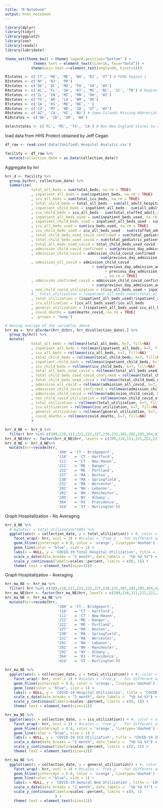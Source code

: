 ```yaml
---
title: "R Notebook"
output: html_notebook
---
```


```r
library(dplyr)
library(tidyr)
library(ggplot2)
library(zoo)
library(readxl)
library(lubridate)

theme_set(theme_bw() + theme( legend.position="bottom" ) +
             theme( text = element_text(size=16, face="bold")) +
            theme(axis.text.x=element_text(angle=60, hjust=1)))

R1states <- c('CT', 'MA', 'ME', 'NH', 'RI', 'VT') # FEMA Region 1
R2states <- c('NY', 'NJ', 'PR')
R3states <- c('DE', 'DC', 'MD', 'PA', 'VA', 'WV')
R4states <- c('AL', 'FL', 'GA', 'KY', 'MS', 'NC', 'SC', 'TN') # Region 4
R5states <- c('IL', 'IN', 'MI', 'MN', 'OH', 'WI')
R6states <- c('TX', 'AR', 'LA', 'NM', 'OK')
R7states <- c('IA', 'KS', 'MO', 'NE', '')
R8states <- c('CO', 'MT', 'ND', 'SD', 'UT', 'WY')
R9states <- c('AZ', 'CA', 'HI', 'NV') # Some Islands Missing Abbreviations
R10states <- c('AK', 'ID', 'OR', 'WA')

Selectstates <- c('FL', 'MS', 'TX', 'CA') # Non-New England States to Compare
```

load data from HHS Protect obtained by Jeff Cegan
```r
df_raw <- read.csv('data/[Unified] Hospital Analytic.csv') 
```

```r
facility <- df_raw %>%
  mutate(collection_date = as.Date(collection_date))
```



Aggregate by hrr
```r
hrr_d <- facility %>%
  group_by(hrr, collection_date) %>%
  summarise(
            total_all_beds = sum(total_beds, na.rm = TRUE)
            , inpatient_all_beds = sum(inpatient_beds, na.rm = TRUE)
            , icu_all_beds = sum(total_icu_beds, na.rm = TRUE)
            , total_child_beds = total_all_beds - sum(all_adult_hospital_beds, na.rm = TRUE)
            , inpatient_child_beds = inpatient_all_beds - sum(all_adult_hospital_inpatient_beds, na.rm = TRUE)
            , icu_child_beds = icu_all_beds - sum(total_staffed_adult_icu_beds, na.rm = TRUE)
            , inpatient_all_beds_used = sum(inpatient_beds_used, na.rm = TRUE)
            , inpatient_child_beds_used = inpatient_all_beds_used - sum(all_adult_hospital_inpatient_bed_occupied, na.rm = TRUE)
            , icu_all_beds_used = sum(icu_beds_used, na.rm = TRUE)
            , icu_child_beds_used = icu_all_beds_used - sum(staffed_adult_icu_bed_occupancy, na.rm = TRUE)
            , total_child_beds_used_covid_confirmed = sum(total_pediatric_patients_hospitalized_confirmed_covid, na.rm = TRUE)
            , total_child_beds_used_covid = sum(total_pediatric_patients_hospitalized_confirmed_and_suspected_covid, na.rm = TRUE)
            , total_all_beds_used_covid = total_child_beds_used_covid + sum(total_adult_patients_hospitalized_confirmed_and_suspected_covid, na.rm = TRUE)
            , admission_child_covid_confirmed = sum(previous_day_admission_pediatric_covid_confirmed, na.rm = TRUE)
            , admission_child_covid = admission_child_covid_confirmed +
                                            sum(previous_day_admission_pediatric_covid_suspected, na.rm = TRUE)
            , admission_all_covid = admission_child_covid 
                                        + sum(previous_day_admission_adult_covid_suspected 
                                              + previous_day_admission_adult_covid_confirmed
                                              , na.rm = TRUE)
            , admission_confirmed_covid = admission_child_covid_confirmed 
                                        + sum(previous_day_admission_adult_covid_confirmed, na.rm = TRUE)
            , non_child_covid_utilization = ((icu_all_beds_used + inpatient_all_beds_used) - total_child_beds_used_covid)/total_all_beds
            # , total_utilization = (inpatient_all_beds_used)/total_all_beds
            , total_utilization = (inpatient_all_beds_used)/inpatient_all_beds
            , icu_utilization = (icu_all_beds_used)/icu_all_beds
            , general_utilization = ((inpatient_all_beds_used-icu_all_beds_used))/(inpatient_all_beds-icu_all_beds)
            , covid_deaths = sum(deaths_covid, na.rm = TRUE)
            , .groups = 'keep')

# moving average of the variables above
hrr_ma <- hrr_d[order(hrr_d$hrr, hrr_d$collection_date),] %>%
  group_by(hrr) %>%
  mutate(
            total_all_beds = rollmean(total_all_beds, k=7, fill=NA)
            , inpatient_all_beds = rollmean(inpatient_all_beds, k=7, fill=NA)
            , icu_all_beds = rollmean(icu_all_beds, k=7, fill=NA)
            , total_child_beds = rollmean(total_child_beds, k=7, fill=NA)
            , inpatient_child_beds = rollmean(inpatient_child_beds, k=7, fill=NA)
            , icu_child_beds = rollmean(icu_child_beds, k=7, fill=NA)
            , total_all_beds_used_covid = rollmean(total_all_beds_used_covid, k=7, fill=NA)
            , total_child_beds_used_covid_confirmed = rollmean(total_child_beds_used_covid_confirmed, k=7, fill=NA)
            , total_child_beds_used_covid = rollmean(total_child_beds_used_covid, k=7, fill=NA)
            , admission_all_covid = rollmean(admission_all_covid, k=7, fill=NA)
            , admission_child_covid_confirmed = rollmean(admission_child_covid_confirmed, k=7, fill=NA)
            , admission_child_covid = rollmean(admission_child_covid, k=7, fill=NA)
            , non_child_covid_utilization = rollmean(non_child_covid_utilization, k=7, fill=NA)
            , total_utilization = rollmean(total_utilization, k=7, fill=NA)
            , icu_utilization = rollmean(icu_utilization, k=7, fill=NA)
            , general_utilization = rollmean(general_utilization, k=7, fill=NA)
            , covid_deaths = rollmean(covid_deaths, k=7, fill=NA)
            ) 

```

```r
hrr_d_NE <- hrr_d %>%
  filter( hrr %in% c(109,110,111,221,222,227,230,231,281,282,295,364,424) & collection_date > '2020-09-01') 
hrr_d_NE$hrr <- factor(hrr_d_NE$hrr, levels = c(109,110,111,221,222,227,230,231,281,282,364,424,295))
hrr_d_NE <- hrr_d_NE%>%
  mutate(hrr=recode(hrr, 
                        '109' = 'CT - Bridgeport',
                        '110'	= 'CT - Hartford',
                        '111'	= 'CT - New Haven',
                        '221'	= 'ME - Bangor',
                        '222'	= 'ME - Portland',
                        '227'	= 'MA - Boston',
                        '230'	= 'MA - Springfield',
                        '231'	= 'MA - Worcester',
                        '281'	= 'NH - Lebanon',
                        '282'	= 'NH - Manchester',
                        '295'	= 'NY - Albany',
                        '364'	= 'RI - Providence',
                        '424'	= 'VT - Burlington'))
```


Graph Hospitalization - No Averaging
```r
hrr_d_NE %>%
  # mutate(r = total_utilization*100) %>%
  ggplot(aes(x = collection_date, y = total_utilization)) + #, color = state
    facet_wrap(~ hrr, ncol = 3) + #scales = 'free_y' - For different axes
    geom_hline(yintercept = 0.8, color = 'orange', linetype='dashed') +
    geom_line(color = "blue", size = 1) +
    labs(x = NULL, y = 'COVID-19 Total Hospital Utilization', title = 'COVID-19 Hospital Utilization') +
    scale_x_date(date_breaks = "2 month", date_labels =  "%b %d %Y") +
    scale_y_continuous(labels=scales::percent, limits = c(0, 1)) +
    theme( text = element_text(size=12))
```



Graph Hospitalization - Averaging
```r
hrr_ma_NE <- hrr_ma %>%
  filter( hrr %in% c(109,110,111,221,222,227,230,231,281,282,295,364,424) & collection_date > '2020-09-01')
hrr_ma_NE$hrr <- factor(hrr_ma_NE$hrr, levels = c(109,110,111,221,222,227,230,231,281,282,364,424,295))
hrr_ma_NE <- hrr_ma_NE %>%
  mutate(hrr=recode(hrr, 
                        '109' = 'CT - Bridgeport',
                        '110'	= 'CT - Hartford',
                        '111'	= 'CT - New Haven',
                        '221'	= 'ME - Bangor',
                        '222'	= 'ME - Portland',
                        '227'	= 'MA - Boston',
                        '230'	= 'MA - Springfield',
                        '231'	= 'MA - Worcester',
                        '281'	= 'NH - Lebanon',
                        '282'	= 'NH - Manchester',
                        '295'	= 'NY - Albany',
                        '364'	= 'RI - Providence',
                        '424'	= 'VT - Burlington'))
```

```r
hrr_ma_NE %>%
  ggplot(aes(x = collection_date, y = total_utilization)) + #, color = state
    facet_wrap(~ hrr, ncol = 3) + #scales = 'free_y' - For different axes
    geom_hline(yintercept = 0.8, color = 'orange', linetype='dashed') +
    geom_line(color = "blue", size = 1) +
    labs(x = NULL, y = 'COVID-19 Hospital Utilization', title = 'COVID-19 Total Hospital Utilization, 7-Day Moving Average') +
    scale_x_date(date_breaks = "2 month", date_labels =  "%b %d %Y") +
    scale_y_continuous(labels=scales::percent, limits = c(0, 1)) +
    theme( text = element_text(size=12))
```

```r
hrr_ma_NE %>%
  ggplot(aes(x = collection_date, y = icu_utilization)) + #, color = state
    facet_wrap(~ hrr, ncol = 3) + #scales = 'free_y' - For different axes
    geom_hline(yintercept = 0.8, color = 'orange', linetype='dashed') +
    geom_line(color = "blue", size = 1) +
    labs(x = NULL, y = 'COVID-19 ICU Utilization', title = 'COVID-19 ICU Utilization, 7-Day Moving Average') +
    scale_x_date(date_breaks = "2 month", date_labels =  "%b %d %Y") +
    scale_y_continuous(labels=scales::percent, limits = c(0, 1)) +
    theme( text = element_text(size=12))
```

```r
hrr_ma_NE %>%
  ggplot(aes(x = collection_date, y = general_utilization)) + #, color = state
    facet_wrap(~ hrr, ncol = 3) + #scales = 'free_y' - For different axes
    geom_hline(yintercept = 0.8, color = 'orange', linetype='dashed') +
    geom_line(color = "blue", size = 1) +
    labs(x = NULL, y = 'COVID-19 General Bed Utilization', title = 'COVID-19 General Bed Utilization, 7-Day Moving Average') +
    scale_x_date(date_breaks = "2 month", date_labels =  "%b %d %Y") +
    scale_y_continuous(labels=scales::percent, limits = c(0, 1)
                       ) +
    theme( text = element_text(size=12))
```







